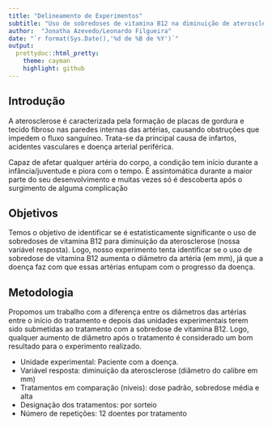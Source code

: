 ---
title: "Delineamento de Experimentos"
subtitle: "Uso de sobredoses de vitamina B12 na diminuição de aterosclerose, em pacientes com a doença."
author:  "Jonatha Azevedo/Leonardo Filgueira"
date: "`r format(Sys.Date(),'%d de %B de %Y')`"
output:
  prettydoc::html_pretty:
    theme: cayman
    highlight: github
---






## Introdução

A aterosclerose é caracterizada pela formação de placas de gordura e tecido fibroso nas paredes internas das artérias, causando obstruções que impedem o fluxo sanguíneo. Trata-se da principal causa de infartos, acidentes vasculares e doença arterial periférica.

Capaz de afetar qualquer artéria do corpo, a condição tem início durante a infância/juventude e piora com o tempo. É assintomática durante a maior parte do seu desenvolvimento e muitas vezes só é descoberta após o surgimento de alguma complicação

## Objetivos


Temos o objetivo de identificar se é estatisticamente significante o uso de sobredoses de vitamina B12 para diminuição da aterosclerose (nossa variável resposta). Logo, nosso experimento tenta identificar se o uso de sobredose de vitamina B12 aumenta o diâmetro da artéria (em mm), já que a doença faz com que essas artérias entupam com o progresso da doença.

## Metodologia 

Propomos um trabalho com a diferença entre os diâmetros das artérias entre o início do tratamento e depois das unidades experimentais terem sido submetidas ao tratamento com a sobredose de vitamina B12. Logo, qualquer aumento de diâmetro após o tratamento é considerado um bom resultado para o experimento realizado.



  - Unidade experimental: Paciente com a doença.
  - Variável resposta: diminuição da aterosclerose (diâmetro do calibre em mm)
  - Tratamentos em comparação (níveis): dose padrão, sobredose média e alta
  - Designação dos tratamentos: por sorteio
  - Número de repetições: 12 doentes por tratamento
